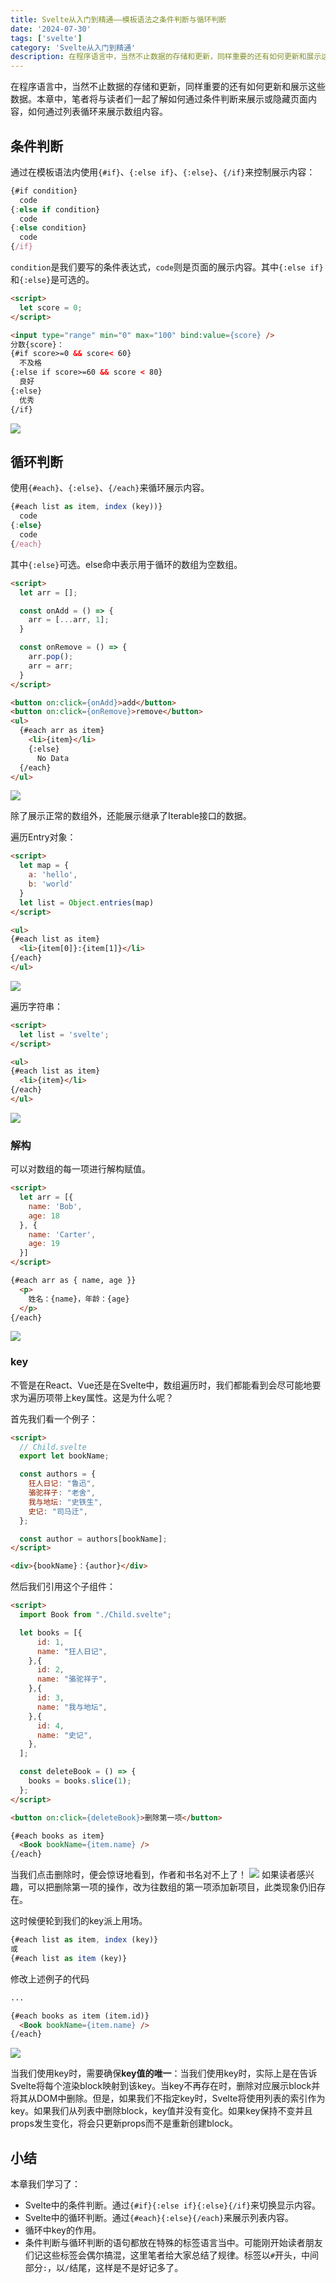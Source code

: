 ```yaml
---
title: Svelte从入门到精通——模板语法之条件判断与循环判断
date: '2024-07-30'
tags: ['svelte']
category: 'Svelte从入门到精通'
description: 在程序语言中，当然不止数据的存储和更新，同样重要的还有如何更新和展示这些数据。本章中，笔者将与读者们一起了解如何通过条件判断来展示或隐藏页面内容，如何通过列表循环来展示数组内容。
---
```


在程序语言中，当然不止数据的存储和更新，同样重要的还有如何更新和展示这些数据。本章中，笔者将与读者们一起了解如何通过条件判断来展示或隐藏页面内容，如何通过列表循环来展示数组内容。

## 条件判断

通过在模板语法内使用`{#if}`、`{:else if}`、`{:else}`、`{/if}`来控制展示内容：
```javascript
{#if condition}
  code
{:else if condition}
  code
{:else condition}
  code
{/if}
```

`condition`是我们要写的条件表达式，`code`则是页面的展示内容。其中`{:else if}`和`{:else}`是可选的。

```html
<script>
  let score = 0;
</script>

<input type="range" min="0" max="100" bind:value={score} />
分数{score}：
{#if score>=0 && score< 60}
  不及格
{:else if score>=60 && score < 80}
  良好
{:else}
  优秀
{/if}
```
![](/images/svelte/07-1.gif)

## 循环判断

使用`{#each}`、`{:else}`、`{/each}`来循环展示内容。
```javascript
{#each list as item, index (key))}
  code
{:else}
  code
{/each}
```

其中`{:else}`可选。else命中表示用于循环的数组为空数组。
```html
<script>
  let arr = [];

  const onAdd = () => {
    arr = [...arr, 1];
  }

  const onRemove = () => {
    arr.pop();
    arr = arr;
  }
</script>

<button on:click={onAdd}>add</button>
<button on:click={onRemove}>remove</button>
<ul>
  {#each arr as item}
    <li>{item}</li>
    {:else}
      No Data
  {/each}
</ul>
```

![](/images/svelte/07-2.gif)

除了展示正常的数组外，还能展示继承了Iterable接口的数据。  

遍历Entry对象：
```html
<script>
  let map = {
    a: 'hello',
    b: 'world'
  }
  let list = Object.entries(map)
</script>

<ul>
{#each list as item}
  <li>{item[0]}:{item[1]}</li>
{/each}
</ul>
```
![](/images/svelte/07-7.png)

遍历字符串：
```html
<script>
  let list = 'svelte';
</script>

<ul>
{#each list as item}
  <li>{item}</li>
{/each}
</ul>
```
![](/images/svelte/07-6.png)

### 解构
可以对数组的每一项进行解构赋值。
```html
<script>
  let arr = [{
    name: 'Bob',
    age: 18
  }, {
    name: 'Carter',
    age: 19
  }]
</script>

{#each arr as { name, age }}
  <p>
    姓名：{name}，年龄：{age}
  </p>
{/each}
```
![](/images/svelte/07-3.png)

### key

不管是在React、Vue还是在Svelte中，数组遍历时，我们都能看到会尽可能地要求为遍历项带上key属性。这是为什么呢？

首先我们看一个例子：
```html
<script>
  // Child.svelte
  export let bookName;

  const authors = {
    狂人日记: "鲁迅",
    骆驼祥子: "老舍",
    我与地坛: "史铁生",
    史记: "司马迁",
  };

  const author = authors[bookName];
</script>

<div>{bookName}：{author}</div>
```

然后我们引用这个子组件：
```html
<script>
  import Book from "./Child.svelte";

  let books = [{
      id: 1,
      name: "狂人日记",
    },{
      id: 2,
      name: "骆驼祥子",
    },{
      id: 3,
      name: "我与地坛",
    },{
      id: 4,
      name: "史记",
    },
  ];

  const deleteBook = () => {
    books = books.slice(1);
  };
</script>

<button on:click={deleteBook}>删除第一项</button>

{#each books as item}
  <Book bookName={item.name} />
{/each}
```

当我们点击删除时，便会惊讶地看到，作者和书名对不上了！
![](/images/svelte/07-4.gif)
如果读者感兴趣，可以把删除第一项的操作，改为往数组的第一项添加新项目，此类现象仍旧存在。

这时候便轮到我们的key派上用场。
```javascript
{#each list as item, index (key)}
或
{#each list as item (key)}
```

修改上述例子的代码
```html
...

{#each books as item (item.id)}
  <Book bookName={item.name} />
{/each}
```

![](/images/svelte/07-5.gif)

当我们使用key时，需要确保**key值的唯一**：当我们使用key时，实际上是在告诉Svelte将每个渲染block映射到该key。当key不再存在时，删除对应展示block并将其从DOM中删除。但是，如果我们不指定key时，Svelte将使用列表的索引作为key。如果我们从列表中删除block，key值并没有变化。如果key保持不变并且props发生变化，将会只更新props而不是重新创建block。

## 小结

本章我们学习了：
- Svelte中的条件判断。通过`{#if}{:else if}{:else}{/if}`来切换显示内容。
- Svelte中的循环判断。通过`{#each}{:else}{/each}`来展示列表内容。
- 循环中key的作用。
- 条件判断与循环判断的语句都放在特殊的标签语言当中。可能刚开始读者朋友们记这些标签会偶尔搞混，这里笔者给大家总结了规律。标签以`#`开头，中间部分`:`，以`/`结尾，这样是不是好记多了。